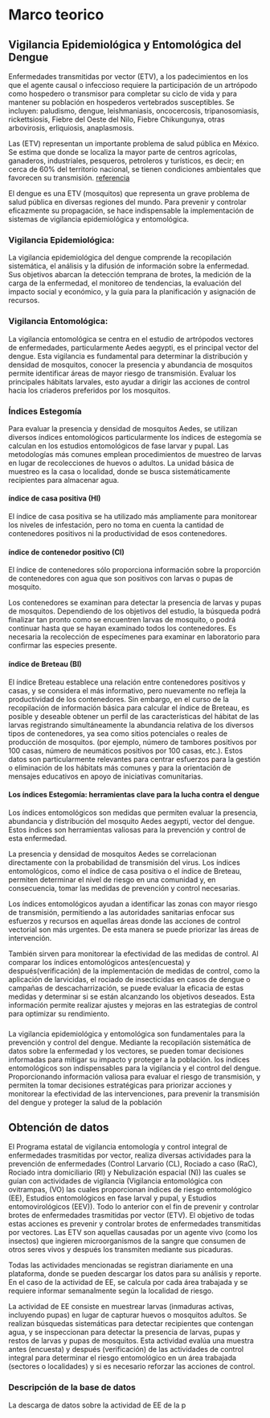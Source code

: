 # Marco teorico

## Vigilancia Epidemiológica y Entomológica del Dengue

Enfermedades transmitidas por vector (ETV), a los padecimientos en los que el
agente causal o infeccioso requiere la participación de un artrópodo como 
hospedero o transmisor para completar su ciclo de vida y para mantener su 
población en hospederos vertebrados susceptibles. Se incluyen: paludismo, 
dengue, leishmaniasis, oncocercosis, tripanosomiasis, rickettsiosis, Fiebre
del Oeste del Nilo, Fiebre Chikungunya, otras arbovirosis, erliquiosis,
anaplasmosis.

Las (ETV) representan un importante problema de salud pública en México. Se 
estima que donde se localiza la mayor parte de centros agrícolas, ganaderos,
industriales, pesqueros, petroleros y turísticos, es decir; en cerca de 60% del
territorio nacional, se tienen condiciones ambientales que favorecen su 
transmisión. [referencia](https://www.gob.mx/salud/cenaprece/acciones-y-programas/direccion-del-programa-de-enfermedades-transmitidas-por-vectores)

El dengue es una ETV (mosquitos) que representa un grave problema de salud 
pública en diversas regiones del mundo. Para prevenir y controlar eficazmente
su propagación, se hace indispensable la implementación de sistemas de 
vigilancia epidemiológica y entomológica.

### Vigilancia Epidemiológica:

La vigilancia epidemiológica del dengue comprende la recopilación sistemática,
el análisis y la difusión de información sobre la enfermedad. Sus objetivos 
abarcan la detección temprana de brotes, la medición de la carga de la 
enfermedad, el monitoreo de tendencias, la evaluación del impacto social y
económico, y la guía para la planificación y asignación de recursos.

### Vigilancia Entomológica:

La vigilancia entomológica se centra en el estudio de artrópodos vectores de
enfermedades, particularmente Aedes aegypti, es el principal vector del dengue.
Esta vigilancia es fundamental para determinar la distribución y densidad de 
mosquitos, conocer la presencia y abundancia de mosquitos permite identificar 
áreas de mayor riesgo de transmisión.
Evaluar los principales hábitats larvales, esto ayudar a dirigir las acciones
de control hacia los criaderos preferidos por los mosquitos.

### Índices Estegomía

Para evaluar la presencia y densidad de mosquitos Aedes, se utilizan diversos
índices entomológicos particularmente los índices de estegomía se calculan en
los estudios entomológicos de fase larvar y pupal. Las metodologías más comunes
emplean procedimientos de muestreo de larvas en lugar de recolecciones de
huevos o adultos. La unidad básica de muestreo es la casa o localidad, donde
se busca sistemáticamente recipientes para almacenar agua.

#### índice de casa positiva (HI)

El índice de casa positiva se ha utilizado más ampliamente para monitorear los
niveles de infestación, pero no toma en cuenta la cantidad de contenedores
positivos ni la productividad de esos contenedores.

#### índice de contenedor positivo (CI)

El índice de contenedores sólo proporciona información sobre la proporción de
contenedores con agua que son positivos con larvas o pupas de mosquito.

Los contenedores se examinan para detectar la presencia de larvas y pupas de 
mosquitos. Dependiendo de los objetivos del estudio, la búsqueda podrá 
finalizar tan pronto como se encuentren larvas de mosquito, o podrá continuar
hasta que se hayan examinado todos los contenedores. Es necesaria la 
recolección de especímenes para examinar en laboratorio para confirmar las
especies presente.

#### índice de Breteau (BI)

El índice Breteau establece una relación entre contenedores positivos y casas,
y se considera el más informativo, pero nuevamente no refleja la productividad
de los contenedores. Sin embargo, en el curso de la recopilación de información
básica para calcular el índice de Breteau, es posible y deseable obtener un
perfil de las características del hábitat de las larvas registrando 
simultáneamente la abundancia relativa de los diversos tipos de contenedores,
ya sea como sitios potenciales o reales de producción de mosquitos. (por 
ejemplo, número de tambores positivos por 100 casas, número de neumáticos 
positivos por 100 casas, etc.). Estos datos son particularmente relevantes para
centrar esfuerzos para la gestión o eliminación de los hábitats más comunes y 
para la orientación de mensajes educativos en apoyo de iniciativas comunitarias.

#### Los índices Estegomía: herramientas clave para la lucha contra el dengue

Los índices entomológicos son medidas que permiten evaluar la presencia,
abundancia y distribución del mosquito Aedes aegypti, vector del dengue.
Estos índices son herramientas valiosas para la prevención y control de esta
enfermedad.

La presencia y densidad de mosquitos Aedes se correlacionan directamente con
la probabilidad de transmisión del virus. Los índices entomológicos, como el
índice de casa positiva o el índice de Breteau, permiten determinar el nivel
de riesgo en una comunidad y, en consecuencia, tomar las medidas de prevención
y control necesarias.

Los índices entomológicos ayudan a identificar las zonas con mayor riesgo de
transmisión, permitiendo a las autoridades sanitarias enfocar sus esfuerzos y
recursos en aquellas áreas donde las acciones de control vectorial son más
urgentes. De esta manera se puede priorizar las áreas de intervención.

También sirven para monitorear la efectividad de las medidas de control. Al
comparar los índices entomológicos antes(encuesta) y después(verificación) de
la implementación de medidas de control, como la aplicación de larvicidas, el
rociado de insecticidas en casos de dengue o campañas de descacharrización,
se puede evaluar la eficacia de estas medidas y determinar si se están
alcanzando los objetivos deseados. Esta información permite realizar ajustes
y mejoras en las estrategias de control para optimizar su rendimiento.

###

La vigilancia epidemiológica y entomológica son fundamentales para la 
prevención y control del dengue. Mediante la recopilación sistemática de datos
sobre la enfermedad y los vectores, se pueden tomar decisiones informadas para
mitigar su impacto y proteger a la población. los índices entomológicos son
indispensables para la vigilancia y el control del dengue. Proporcionando
información valiosa para evaluar el riesgo de transmisión, y permiten la tomar
decisiones estratégicas para priorizar acciones y monitorear la efectividad de
las intervenciones, para prevenir la transmisión del dengue y proteger la
salud de la población



## Obtención de datos

El Programa estatal de vigilancia entomología y control integral de enfermedades
trasmitidas por vector, realiza diversas actividades para la prevención de 
enfermedades (Control Larvario (CL), Rociado a caso (RaC), Rociado intra 
domiciliario (RI) y Nebulización espacial (N)) las cuales se guían con 
actividades de vigilancia (Vigilancia entomológica con ovitrampas, (VO) las 
cuales proporcionan índices de riesgo entomológico (EE), Estudios entomológicos 
en fase larval y pupal, y Estudios entomovirológicos (EEV)). Todo lo anterior
con el fin de prevenir y controlar brotes de enfermedades trasmitidas por 
vector (ETV). El objetivo de todas estas acciones es prevenir y controlar 
brotes de enfermedades transmitidas por vectores. Las ETV son aquellas causadas
por un agente vivo (como los insectos) que ingieren microorganismos de la sangre
que consumen de otros seres vivos y después los transmiten mediante sus 
picaduras. 

Todas las actividades mencionadas se registran diariamente en una 
plataforma, donde se pueden descargar los datos para su análisis y reporte. 
En el caso de la actividad de EE, se calcula por cada área trabajada y se 
requiere informar semanalmente según la localidad de riesgo.

La actividad de EE consiste en muestrear larvas (inmaduras activas, incluyendo 
pupas) en lugar de capturar huevos o mosquitos adultos. Se realizan búsquedas 
sistemáticas para detectar recipientes que contengan agua, y se inspeccionan 
para detectar la presencia de larvas, pupas y restos de larvas y pupas de 
mosquitos. Esta actividad evalúa una muestra antes (encuesta) y después 
(verificación) de las actividades de control integral para determinar el riesgo
 entomológico en un área trabajada (sectores o localidades) y si es necesario
 reforzar las acciones de control.


### Descripción de la base de datos

La descarga de datos sobre la actividad de EE de la p
